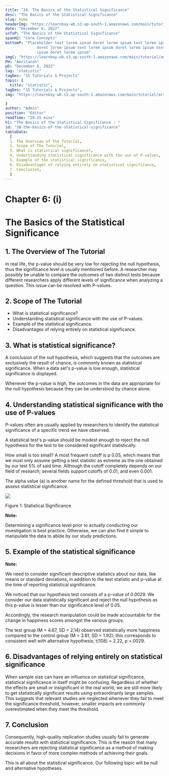 ```yaml
---
title: "38. The Basics of the Statistical Significance"
desc: "The Basics of the Statistical Significance"
slug: home
headerImg: "https://learnbay-wb.s3.ap-south-1.amazonaws.com/main/tutorial/Statistics+Header.png"
date: "December 8, 2022"
infoP: "The Basics of the Statistical Significance"
spanH2: "Core Concepts"
bottomP: "Placeholder text lorem ipsum doret lorem ipsum text lorem ipsum
              doret lorem ipsum text lorem ipsum doret lorem ipsum text lorem
              ipsum doret lorem ipsum"
imgC: "https://learnbay-wb.s3.ap-south-1.amazonaws.com/main/tutorial/amritansh.png"
PH: "Amritansh"
pD: "December 8, 2022"
tag: "statistic"
tagDes: "15 Tutorials & Projects"
topic: {
  title: "statistic",
tagDes: "15 Tutorials & Projects",
img: "https://learnbay-wb.s3.ap-south-1.amazonaws.com/main/tutorial/arrow.png"

}
author: "Admin"
position: "Editor"
readTime: "20-25 mins"
h1: "The Basics of the Statistical Significance : "
id: "38-the-basics-of-the-statistical-significance"
tableData:
  [
  1. The Overview of The Tutorial, 
  2. Scope of The Tutorial,  
  3. What is statistical significance?,  
  4. Understanding statistical significance with the use of P-values, 
  5. Example of the statistical significance, 
  6. Disadvantages of relying entirely on statistical significance,
  7. Conclusion,
  ]
---
```


# **Chapter 6: (i)**


# **The Basics of the Statistical Significance**


## 1. The Overview of The Tutorial

In real life, the p-value should be very low for rejecting the null hypothesis, thus the significance level is usually mentioned before. A researcher may possibly be unable to compare the outcomes of two distinct tests because different researchers apply different levels of significance when analyzing a question. This issue can be resolved with P-values.


## 2. Scope of The Tutorial



* What is statistical significance?
* Understanding statistical significance with the use of P-values. 
* Example of the statistical significance.
* Disadvantages of relying entirely on statistical significance.


## 3. What is statistical significance?

A conclusion of the null hypothesis, which suggests that the outcomes are exclusively the result of chance, is commonly known as statistical significance. When a data set's p-value is low enough, statistical significance is displayed.

Whenever the p-value is high, the outcomes in the data are appropriate for the null hypothesis because they can be understood by chance alone.


## 4. Understanding statistical significance with the use of P-values 

P-values often are usually applied by researchers to identify the statistical significance of a specific trend we have observed.

A statistical test's p-value should be modest enough to reject the null hypothesis for the test to be considered significant statistically.

How small is too small? A most frequent cutoff is p 0.05, which means that we must only assume getting a test statistic as extreme as the one obtained by our test 5% of said time. Although the cutoff completely depends on our field of research; several fields support cutoffs of 0.01, and even 0.001.

The alpha value (a) is another name for the defined threshold that is used to assess statistical significance.



<img src="https://learnbay-wb.s3.ap-south-1.amazonaws.com/main/tutorial/statistics/Statistical+significance+image.jpg"></img>



Figure 1: Statistical Significance


**Note:**

Determining a significance level prior to actually conducting our investigation is best practice. Otherwise, we can also find it simple to manipulate the data to abide by our study predictions.


## 5. Example of the statistical significance


**Note:**

We need to consider significant descriptive statistics about our data, like means or standard deviations, in addition to the test statistic and p-value at the time of reporting statistical significance.

 We noticed that our hypothesis test consists of a p-value of 0.0029. We consider our data statistically significant and reject the null hypothesis as this p-value is lesser than our significance level of 0.05.

Accordingly, the research manipulation could be made accountable for the change in happiness scores amongst the various groups.

The test group (M = 4.67, SD = 2.14) observed statistically more happiness compared to the control group (M = 3.81, SD = 1.92); this corresponds to consistent well with alternative hypothesis; t(108) = 2.22, p =.0029.


## 6. Disadvantages of relying entirely on statistical significance

When sample size can have an influence on statistical significance, statistical significance in itself might be confusing. Regardless of whether the effects are small or insignificant in the real world, we are still more likely to get statistically significant results using extraordinarily large samples. This suggests that relevant studies are neglected whenever they fail to meet the significance threshold, however, smaller impacts are commonly overestimated when they meet the threshold.


## 7. Conclusion

Consequently, high-quality replication studies usually fail to generate accurate results with statistical significance. This is the reason that many researchers are rejecting statistical significance as a method of making decisions in favor of more complex methods of achieving their goals.

This is all about the statistical significance. Our following topic will be null and alternative hypotheses.



